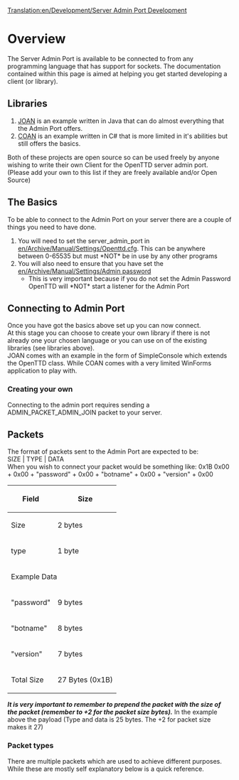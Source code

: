 [[Translation:en/Development/Server Admin Port Development]]
{{en/Development/Navigation}}
= Overview =
The Server Admin Port is available to be connected to from any programming language that has support for sockets. The documentation contained within this page is aimed at helping you get started developing a client (or library).

== Libraries ==
# [http://dev.openttdcoop.org/projects/joan JOAN] is an example written in Java that can do almost everything that the Admin Port offers.<br />
# [http://dev.openttdcoop.org/projects/coan COAN] is an example written in C# that is more limited in it's abilities but still offers the basics.<br /> 
Both of these projects are open source so can be used freely by anyone wishing to write their own Client for the OpenTTD server admin port.<br />
(Please add your own to this list if they are freely available and/or Open Source)

== The Basics ==
To be able to connect to the Admin Port on your server there are a couple of things you need to have done.

# You will need to set the server_admin_port in [[en/Archive/Manual/Settings/Openttd.cfg]]. This can be anywhere between 0-65535 but must *NOT* be in use by any other programs
# You will also need to ensure that you have set the [[en/Archive/Manual/Settings/Admin password]]
#* This is very important because if you do not set the Admin Password OpenTTD will *NOT* start a listener for the Admin Port

== Connecting to Admin Port ==
Once you have got the basics above set up you can now connect. <br />
At this stage you can choose to create your own library if there is not already one your chosen language or you can use on of the existing libraries (see libraries above). <br />
JOAN comes with an example in the form of SimpleConsole which extends the OpenTTD class. While COAN comes with a very limited WinForms application to play with.

=== Creating your own ===
Connecting to the admin port requires sending a ADMIN_PACKET_ADMIN_JOIN packet to your server.

== Packets ==
The format of packets sent to the Admin Port are expected to be: <br />
SIZE | TYPE | DATA <br />
When you wish to connect your packet would be something like:
0x1B 0x00 + 0x00 + "password" + 0x00 + "botname" + 0x00 + "version" + 0x00
{|
!Field!!Size
|-
|Size||2 bytes
|-
|type||1 byte
|-
!colspan="2"|Example Data
|-
|"password"||9 bytes
|-
|"botname"||8 bytes
|- 
|"version"|| 7 bytes
|-
|Total Size|| 27 Bytes (0x1B)
|}

'''''It is very important to remember to prepend the packet with the size of the packet (remember to +2 for the packet size bytes).''''' In the example above the payload (Type and data is 25 bytes. The +2 for packet size makes it 27)

=== Packet types ===
There are multiple packets which are used to achieve different purposes. While these are mostly self explanatory below is a quick reference.